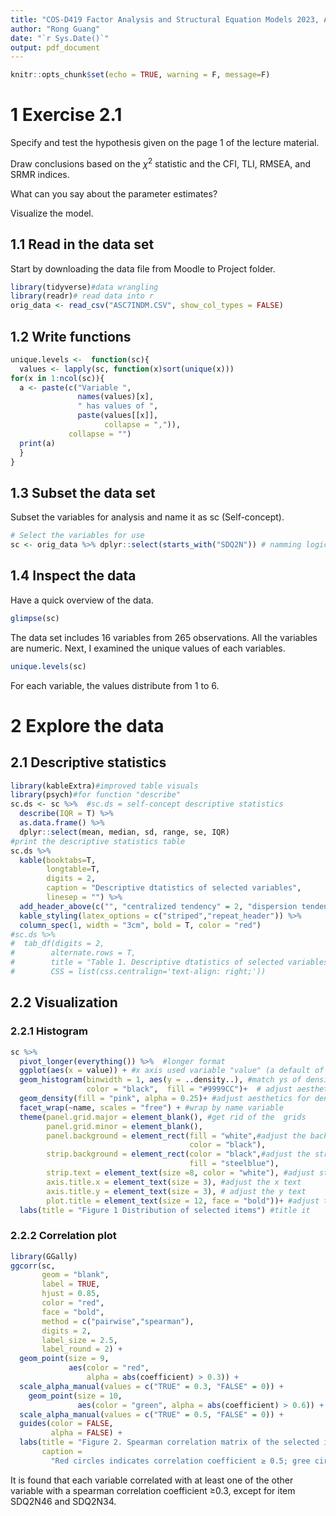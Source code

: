 ```yaml
---
title: "COS-D419 Factor Analysis and Structural Equation Models 2023, Assignment 2"
author: "Rong Guang"
date: "`r Sys.Date()`"
output: pdf_document
---
```


```r
knitr::opts_chunk$set(echo = TRUE, warning = F, message=F)
```

# 1 Exercise 2.1

Specify and test the hypothesis given on the page 1 of the lecture material.

Draw conclusions based on the $\chi^2$ statistic and the CFI, TLI, RMSEA, and SRMR indices.

What can you say about the parameter estimates?

Visualize the model.

## 1.1 Read in the data set

Start by downloading the data file from Moodle to Project folder.

```r
library(tidyverse)#data wrangling 
library(readr)# read data into r
orig_data <- read_csv("ASC7INDM.CSV", show_col_types = FALSE) 
```

## 1.2 Write functions

```r
unique.levels <-  function(sc){
  values <- lapply(sc, function(x)sort(unique(x))) 
for(x in 1:ncol(sc)){
  a <- paste(c("Variable ", 
               names(values)[x], 
               " has values of ", 
               paste(values[[x]], 
                     collapse = ",")), 
             collapse = "")
  print(a)
  }
}
```


## 1.3 Subset the data set

Subset the variables for analysis and name it as sc (Self-concept).

```r
# Select the variables for use
sc <- orig_data %>% dplyr::select(starts_with("SDQ2N")) # namming logic: sc = self-concept
```

## 1.4 Inspect the data

Have a quick overview of the data.

```r
glimpse(sc)
```

The data set includes 16 variables from 265 observations. All the variables are numeric. Next, I examined the unique values of each variables.

```r
unique.levels(sc)
```

For each variable, the values distribute from 1 to 6. 

# 2 Explore the data

## 2.1 Descriptive statistics

```r
library(kableExtra)#improved table visuals
library(psych)#for function "describe"
sc.ds <- sc %>%  #sc.ds = self-concept descriptive statistics
  describe(IQR = T) %>%
  as.data.frame() %>% 
  dplyr::select(mean, median, sd, range, se, IQR)
#print the descriptive statistics table
sc.ds %>% 
  kable(booktabs=T,
        longtable=T,
        digits = 2,
        caption = "Descriptive dtatistics of selected variables",
        linesep = "") %>% 
  add_header_above(c("", "centralized tendency" = 2, "dispersion tendency" = 4)) %>% 
  kable_styling(latex_options = c("striped","repeat_header")) %>% 
  column_spec(1, width = "3cm", bold = T, color = "red")
#sc.ds %>%
#  tab_df(digits = 2, 
#        alternate.rows = T,
#        title = "Table 1. Descriptive dtatistics of selected variables",
#        CSS = list(css.centralign='text-align: right;'))
```

## 2.2 Visualization

### 2.2.1 Histogram

```r
sc %>% 
  pivot_longer(everything()) %>%  #longer format
  ggplot(aes(x = value)) + #x axis used variable "value" (a default of pivot)
  geom_histogram(binwidth = 1, aes(y = ..density..), #match ys of density and histogram plots
                 color = "black",  fill = "#9999CC")+  # adjust aesthetics for hist
  geom_density(fill = "pink", alpha = 0.25)+ #adjust aesthetics for density plot
  facet_wrap(~name, scales = "free") + #wrap by name variable
  theme(panel.grid.major = element_blank(), #get rid of the  grids
        panel.grid.minor = element_blank(),
        panel.background = element_rect(fill = "white",#adjust the background
                                        color = "black"),
        strip.background = element_rect(color = "black",#adjust the strips aes
                                        fill = "steelblue"),
        strip.text = element_text(size =8, color = "white"), #adjust strip text
        axis.title.x = element_text(size = 3), #adjust the x text
        axis.title.y = element_text(size = 3), # adjust the y text
        plot.title = element_text(size = 12, face = "bold"))+ #adjust the title
  labs(title = "Figure 1 Distribution of selected items") #title it
```

### 2.2.2 Correlation plot

```r
library(GGally)
ggcorr(sc, 
       geom = "blank", 
       label = TRUE, 
       hjust = 0.85, 
       color = "red", 
       face = "bold", 
       method = c("pairwise","spearman"),
       digits = 2,
       label_size = 2.5,
       label_round = 2) +
  geom_point(size = 9, 
             aes(color = "red", 
                 alpha = abs(coefficient) > 0.3)) +
  scale_alpha_manual(values = c("TRUE" = 0.3, "FALSE" = 0)) +
    geom_point(size = 10, 
               aes(color = "green", alpha = abs(coefficient) > 0.6)) +
  scale_alpha_manual(values = c("TRUE" = 0.5, "FALSE" = 0)) +
  guides(color = FALSE, 
         alpha = FALSE) +
  labs(title = "Figure 2. Spearman correlation matrix of the selected items",
       caption = 
         "Red circles indicates correlation coefficient ≥ 0.5; gree circle indicates ≥ 0.3")
```
It is found that each variable correlated with at least one of the other variable with a spearman correlation coefficient ≥0.3, except for item SDQ2N46 and SDQ2N34. 

```r
```


```r

```


```r
```


```r
```


```r
```


```r
```


```r
```


```r
```


```r
```


```r
```


```r
```


```r
```


```r
```


```r
```


```r
```


```r
```


```r
```


```r
```


```r
```


```r
```


```r
```


```r
```


```r
```


```r
```


```r
```


```r
```


```r
```


```r
```


```r
```


```r
```


```r
```


```r
```


```r
```


```r
```


```r
```


```r
```


```r
```


```r
```


```r
```


```r
```


```r
```


```r
```


```r
```


```r
```


```r
```











